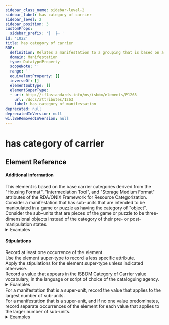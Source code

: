 ```yaml
---
sidebar_class_name: sidebar-level-2
sidebar_label: has category of carrier
sidebar_level: 2
sidebar_position: 3
customProps:
  sidebar_prefix: '│  ├─ '
id: '1022'
title: has category of carrier
RDF:
  definition: Relates a manifestation to a grouping that is based on a combination of the type of intermediation device required to access the content, the housing format, and the storage medium format of the manifestation.
  domain: Manifestation
  type: DatatypeProperty
  scopeNote: ''
  range: ''
  equivalentProperty: []
  inverseOf: []
  elementSubType: []
  elementSuperType:
  - uri: http://iflastandards.info/ns/isbdm/elements/P1263
    url: /docs/attributes/1263
    label: has category of manifestation
deprecated: null
deprecatedInVersion: null
willBeRemovedInVersion: null
---
```

# has category of carrier

## Element Reference
<ElementReference frontMatter={frontMatter} />

#### Additional information

<div className="guid">
This element is based on the base carrier categories derived from the "Housing Format", "Intermediation Tool", and "Storage Medium Format" attributes of the <InLink href="https://www.rdatoolkit.org/archivedsite/docs/5chair10.pdf">RDA/ONIX Framework for Resource Categorization</InLink>.
</div>

<div className="guid">
Consider a manifestation that has sub-units that are intended to be manipulated in a game or puzzle as having the category of "object". Consider the sub-units that are pieces of the game or puzzle to be three-dimensional objects instead of the category of their pre- or post-manipulation states.
<details>
  <summary>Examples</summary>
  
    | Property | Value |
    |:---------|:------|
    | has category of carrier | "object" |
    
    *[Full example: <InLink href="/docs/fullex/fx068">Library (2022; Corner Piece Puzzles; object)</InLink>.]*
</details>
</div>

#### Stipulations

<div className="stip">
  Record at least one occurrence of the element.
</div>

<div className="stip">
  Use the element super-type to record a less specific attribute.
</div>

<div className="stip">
  Apply the stipulations for the element super-type unless indicated otherwise.
</div>

<div className="stip">
  Record a value that appears in the <InLink href="/docs/ves/1022">ISBDM Category of Carrier value vocabulary</InLink>, in the language or script of choice of the cataloguing agency.
  
  <details>
  <summary>Examples</summary>
  
  | Property | Value |
  |:---------|:------|
  | has category of carrier | "disque informatique" |
  
  *[Full example: <InLink href="/docs/fullex/fx040">Algerie a travers les ages (2000; Cerist; disque informatique; version française</InLink>. The language of cataloguing is French.]*
  </details>
</div>

<div className="stip">
  For a manifestation that is a super-unit, record the value that applies to the largest number of sub-units.
</div>

<div className="stip">
  For a manifestation that is a super-unit, and if no one value predominates, record separate occurrences of the element for each value that applies to the larger number of sub-units.
  
  <details>
  <summary>Examples</summary>
  
  | Property | Value |
  |:---------|:------|
  | has category of carrier | "volume" |
  | has category of carrier | "audio disc" |
  
  *[Full example: <InLink href="/docs/fullex/fx032">Mojo 357 (2023; H Bauer Publishing Ltd.; volume + audio disc)</InLink>.]*
  </details>
</div>
